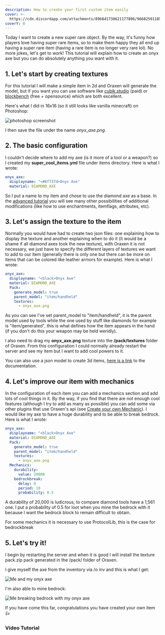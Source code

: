 ```yaml
---
description: How to create your first custom item easily
cover: >-
  https://cdn.discordapp.com/attachments/896841738621177896/966825011857981471/unknown.png
coverY: 0
---
```


Today I want to create a new super rare object. By the way, it's funny how players love having super rare items, so to make them happy they all end up having a super rare item (having a rare item is no longer very rare lol). No more jokes, let's get to work! This tutorial will explain how to create an onyx axe but you can do absolutely anything you want with it.

## 1. Let's start by creating textures

For this tutorial I will make a simple item in 2d and Oraxen will generate the model, but if you want you can use software like [cubik.studio](https://cubik.studio/) (paid) or [blockbench](https://www.blockbench.net) (free + opensource) which are both excellent.

Here's what I did in 16x16 (so it still looks like vanilla minecraft) on Photoshop:

![photoshop screenshot](/assets/photoshop.png)

I then save the file under the name _onyx\_axe.png_.

## 2. The basic configuration

I couldn't decide where to add my axe (is it more of a tool or a weapon?) so I created my **super\_cool\_items.yml** file under items directory. Here is what I wrote:

```yaml
onyx_axe:
  displayname: "<#6f737d>Onyx Axe"
  material: DIAMOND_AXE
```

So I put a name to my item and chose to use the diamond axe as a base. In the [advanced tutorial](items-advanced/) you will see many other possibilities of additional modifications (like how to use enchantments, itemflags, attributes, etc).

## 3. Let's assign the texture to the item

Normally you would have had to create two json files: one explaining how to display the texture and another explaining when to do it (it would be a shame if all diamond axes took the new texture), with Oraxen it is not necessary, we just have to specify the different layers of textures we want to add to our item (generally there is only one but there can be more on items that can be colored like leather armors for example). Here is what I wrote:

```yaml
onyx_axe:
  displayname: "<black>Onyx Axe"
  material: DIAMOND_AXE
  Pack:
    generate_model: true
    parent_model: "item/handheld"
    textures:
      - onyx_axe.png
```

As you can see I've set parent\_model to "item/handheld", it is the parent model used by tools while the one used by stuff like diamonds for example is "item/generated", this is what defines how the item appears in the hand (if you don't do this your weapon may be held weridly).

I also need to drag my **onyx\_axe.png** texture into the **/pack/textures** folder of Oraxen. From this configuration I could normally already restart the server and see my item but I want to add cool powers to it.


You can also use a json model to create 3d items, [here is a link](items-advanced/#use-a-json-model) to the documentation.


## 4. Let's improve our item with mechanics

In the configuration of each item you can add a mechanics section and add lots of cool things in it. By the way, if you find that there are not enough cool features (although I try to add as many as possible) you can add some via other plugins that use Oraxen's api (see [Create your own Mechanic](../developers/mechanics)). I would like my axe to have a huge durability and to be able to break bedrock. Here is what I wrote:

```yaml
onyx_axe:
  displayname: "<black>Onyx Axe"
  material: DIAMOND_AXE
  Pack:
    generate_model: true
    parent_model: "item/handheld"
    textures:
      - onyx_axe.png
  Mechanics:
    durability:
      value: 20000
    bedrockbreak:
      delay: 0
      period: 10
      probability: 0.5
```

A durability of 20,000 is ludicrous, to compare diamond tools have a 1,561 one. I put a probability of 0.5 for loot when you mine the bedrock with it because I want the bedrock block to remain difficult to obtain.


For some mechanics it is necessary to use ProtocolLib, this is the case for bedrockbreak


## 5. Let's try it!

I begin by restarting the server and when it is good I will install the texture pack.zip pack generated in the /pack/ folder of Oraxen.

I give myself the axe from the inventory via /o inv and this is what I get:

![Me and my onyx axe](/assets/2019-11-01\_10.02.47.png)

I'm also able to mine bedrock:

![Me breaking bedrock with my onyx axe](/assets/2019-11-01\_10.03.22.png)


If you have come this far, congratulations you have created your own item 👍


### Video Tutorial


